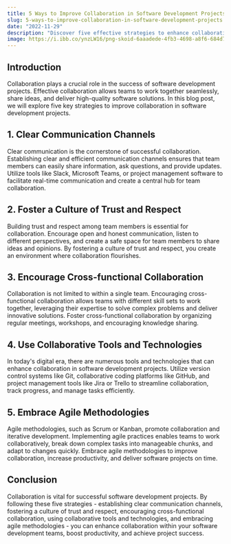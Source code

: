 ```yaml
---
title: 5 Ways to Improve Collaboration in Software Development Projects
slug: 5-ways-to-improve-collaboration-in-software-development-projects
date: "2022-11-29"
description: "Discover five effective strategies to enhance collaboration in software development projects and boost productivity and success."
image: https://i.ibb.co/ynzLW16/png-skoid-6aaadede-4fb3-4698-a8f6-684d7786b067-sktid-a48cca56-e6da-484e-a814-9c849652bcb3-skt-2023-0.png
---
```

## Introduction

Collaboration plays a crucial role in the success of software development projects. Effective collaboration allows teams to work together seamlessly, share ideas, and deliver high-quality software solutions. In this blog post, we will explore five key strategies to improve collaboration in software development projects.

## 1. Clear Communication Channels

Clear communication is the cornerstone of successful collaboration. Establishing clear and efficient communication channels ensures that team members can easily share information, ask questions, and provide updates. Utilize tools like Slack, Microsoft Teams, or project management software to facilitate real-time communication and create a central hub for team collaboration.

## 2. Foster a Culture of Trust and Respect

Building trust and respect among team members is essential for collaboration. Encourage open and honest communication, listen to different perspectives, and create a safe space for team members to share ideas and opinions. By fostering a culture of trust and respect, you create an environment where collaboration flourishes.

## 3. Encourage Cross-functional Collaboration

Collaboration is not limited to within a single team. Encouraging cross-functional collaboration allows teams with different skill sets to work together, leveraging their expertise to solve complex problems and deliver innovative solutions. Foster cross-functional collaboration by organizing regular meetings, workshops, and encouraging knowledge sharing.

## 4. Use Collaborative Tools and Technologies

In today's digital era, there are numerous tools and technologies that can enhance collaboration in software development projects. Utilize version control systems like Git, collaborative coding platforms like GitHub, and project management tools like Jira or Trello to streamline collaboration, track progress, and manage tasks efficiently.

## 5. Embrace Agile Methodologies

Agile methodologies, such as Scrum or Kanban, promote collaboration and iterative development. Implementing agile practices enables teams to work collaboratively, break down complex tasks into manageable chunks, and adapt to changes quickly. Embrace agile methodologies to improve collaboration, increase productivity, and deliver software projects on time.

## Conclusion

Collaboration is vital for successful software development projects. By following these five strategies - establishing clear communication channels, fostering a culture of trust and respect, encouraging cross-functional collaboration, using collaborative tools and technologies, and embracing agile methodologies - you can enhance collaboration within your software development teams, boost productivity, and achieve project success.